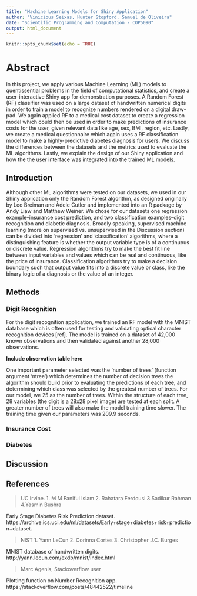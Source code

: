 ```yaml
---
title: "Machine Learning Models for Shiny Application"
author: "Vinicious Seixas, Hunter Stopford, Samuel de Oliveira"
date: "Scientific Programming and Computation - COP5090"
output: html_document
---
```


```r
knitr::opts_chunk$set(echo = TRUE)
```

# **Abstract**

In this project, we apply various Machine Learning (ML) models to quentissential problems in the field of computational statistics, and create a user-interactive Shiny app for demonstration purposes. A Random Forest (RF) classifier was used on a large dataset of handwritten numerical digits in order to train a model to recognize numbers rendered on a digital draw-pad. We again applied RF to a medical cost dataset to create a regression model which could then be used in order to make predictions of insurance costs for the user, given relevant data like age, sex, BMI, region, etc. Lastly, we create a medical questionnaire which again uses a RF classification model to make a highly-predictive diabetes diagnosis for users. We discuss the differences between the datasets and the metrics used to evaluate the ML algorithms. Lastly, we explain the design of our Shiny application and how the the user interface was integrated into the trained ML models. 

## Introduction 

Although other ML algorithms were tested on our datasets, we used in our Shiny application only the Random Forest algorithm, as designed originally by Leo Breiman and Adele Cutler and implemented into an R package by Andy Liaw and Matthew Weiner. We chose for our datasets one regression example--insurance cost prediction, and two classification examples--digit recognition and diabetic diagnosis. Broadly speaking, supervised machine learning (more on supervised vs. unsupervised in the Discussion section) can be divided into 'regression' and 'classification' algorithms, where a distinguishing feature is whether the output variable type is of a continuous or discrete value. Regression algorithms try to make the best fit line between input variables and values which can be real and continuous, like the price of insurance. Classification algorithms try to make a decision boundary such that output value fits into a discrete value or class, like the binary logic of a diagnosis or the value of an integer. 

## Methods


### Digit Recognition

For the digit recognition application, we trained an RF model with  the MNIST database which is often used for testing and validating optical character recognition devices [ref]. The model is trained on a dataset of 42,000 known observations and then validated against another 28,000 observations. 

**Include observation table here**

One important parameter selected was the 'number of trees' (function argument 'ntree') which determines the number of decision trees the algorithm should build prior to evaluating the predictions of each tree, and determining which class was selected by the greatest number of trees. For our model, we 25 as the number of trees. Within the structure of each tree, 28 variables (the digit is a 28x28 pixel image) are tested at each split. A greater number of trees will also make the model training time slower. The training time given our parameters was 209.9 seconds.  


### Insurance Cost

### Diabetes


## Discussion 


## References

> UC Irvine. 
1. M M Faniful Islam
2. Rahatara Ferdousi
3.Sadikur Rahman
4.Yasmin Bushra

Early Stage Diabetes Risk Prediction dataset.
https://archive.ics.uci.edu/ml/datasets/Early+stage+diabetes+risk+prediction+dataset.

>NIST
1. Yann LeCun
2. Corinna Cortes
3. Christopher J.C. Burges

MNIST database of handwritten digits.
http://yann.lecun.com/exdb/mnist/index.html

>Marc Agenis, Stackoverflow user

Plotting function on Number Recognition app.
https://stackoverflow.com/posts/48442522/timeline
